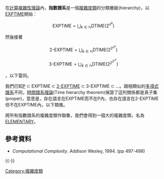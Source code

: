 在[[計算複雜性理論|計算複雜性理論]]內，'''指數譜系'''是一個[[複雜度類|複雜度類]]的分類層級(hierarchy)，以[[EXPTIME|EXPTIME]]開始：

:<math>\mbox{EXPTIME} = \bigcup_{k\in\mathbb{N}} \mbox{DTIME}\left(2^{n^k}\right)</math>

然後接著

:<math>\mbox{2-EXPTIME} = \bigcup_{k\in\mathbb{N}} \mbox{DTIME}\left(2^{2^{n^k}}\right)</math>
:<math>\mbox{3-EXPTIME} = \bigcup_{k\in\mathbb{N}} \mbox{DTIME}\left(2^{2^{2^{n^k}}}\right)</math>

，以下雷同。

我們已知[[P_(複雜度)|P]] ⊂ EXPTIME ⊂ [[2-EXPTIME|2-EXPTIME]] ⊂ 3-EXPTIME ⊂ …。跟相類似的[[多項式譜系|多項式譜系]]不同，[[時間譜系理論|時間譜系理論]](Time hierarchy theorem)保證了這列關係都是真子集(proper)，意思是，存在語言在EXPTIME而不在P內，也存在語言在2-EXPTIME但不在EXPTIME內，以下類推。

將所有指數譜系的複雜度類作聯集，我們會得到一個大的複雜度類，名為[[ELEMENTARY|ELEMENTARY]]。

== 參考資料 ==
{{Reflist}}
* ''Computational Complexity''. Addison Wesley, 1994. (pp 497-498)

{{-}}
{{複雜度類}}

[[Category:複雜度類|Category:複雜度類]]